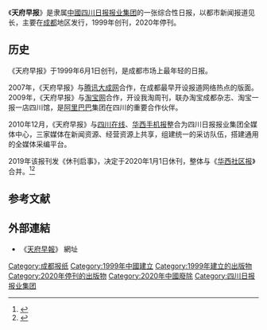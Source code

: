 {{Tone|time=2011-05-19T17:33:59+00:00}}

《'''天府早报'''》是隶属[[中國|中國]][[四川日报报业集团|四川日报报业集团]]的一张综合性日报，以都市新闻报道见长，主要在[[成都|成都]]地区发行，1999年创刊，2020年停刊。

== 历史 ==
《天府早报》于1999年6月1日创刊，是成都市场上最年轻的日报。

2007年，《天府早报》与[[腾讯大成网|腾讯大成网]]合作，在成都最早开设报道网络热点的版面。2009年，《天府早报》与[[淘宝|淘宝网]]合作，开设我淘周刊，联办淘宝成都杂志、淘宝一报一店四川馆，是[[阿里巴巴|阿里巴巴]]集团在四川的重要合作伙伴。

2010年12月，《天府早报》与[[四川在线|四川在线]]、[[华西手机报|华西手机报]]整合为四川日报报业集团全媒体中心，三家媒体在新闻资源、经营资源上共享，组建统一的采访队伍，搭建通用的全媒体采编平台。

2019年该报刊发《休刊启事》，决定于2020年1月1日休刊，整体与《[[华西社区报|华西社区报]]》合并。<ref>{{Cite web|title=传媒湃｜四川媒体《天府早报》休刊，将与《华西社区报》整合|url=https://www.thepaper.cn/newsDetail_forward_5381841|access-date=2021-09-19|author=岳怀让|date=2019-12-30|work=|publisher=[[澎湃新闻|澎湃新闻]]|language=zh}}</ref><ref>{{Cite web|title=《天府早报》将休刊 2019这些纸媒和我们告别|url=https://weibo.com/ttarticle/p/show?id=2309354455222947742113|access-date=2021-09-19|date=2019-12-30|publisher=[[四川广播电视台|四川广播电视台]]·四川观察|language=zh}}</ref>

== 参考文献 ==
{{Reflist}}

==外部連結==
* 《[https://e.thecover.cn/shtml/index_tfzb.shtml 天府早報]》 {{Wayback|url=https://e.thecover.cn/shtml/index_tfzb.shtml |date=20210126045810 }}網址

[[Category:成都报纸|Category:成都报纸]]
[[Category:1999年中國建立|Category:1999年中國建立]]
[[Category:1999年建立的出版物|Category:1999年建立的出版物]]
[[Category:2020年停刊的出版物|Category:2020年停刊的出版物]]
[[Category:2020年中國廢除|Category:2020年中國廢除]]
[[Category:四川日报报业集团|Category:四川日报报业集团]]